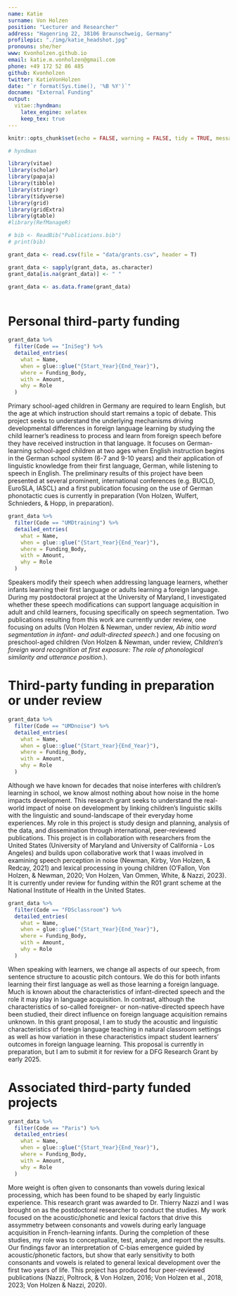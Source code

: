 ```yaml
---
name: Katie
surname: Von Holzen
position: "Lecturer and Researcher"
address: "Hagenring 22, 38106 Braunschweig, Germany"
profilepic: "./img/katie_headshot.jpg"
pronouns: she/her
www: Kvonholzen.github.io
email: katie.m.vonholzen@gmail.com
phone: +49 172 52 86 485
github: Kvonholzen
twitter: KatieVonHolzen
date: "`r format(Sys.time(), '%B %Y')`"
docname: "External Funding"
output:
  vitae::hyndman:
    latex_engine: xelatex
    keep_tex: true
---
```


```r
knitr::opts_chunk$set(echo = FALSE, warning = FALSE, tidy = TRUE, message = FALSE, error = FALSE)

# hyndman

library(vitae)
library(scholar)
library(papaja)
library(tibble)
library(stringr)
library(tidyverse)
library(grid)
library(gridExtra)
library(gtable)
#library(RefManageR)

# bib <- ReadBib("Publications.bib")
# print(bib)

```


```r

grant_data <- read.csv(file = "data/grants.csv", header = T)

grant_data <- sapply(grant_data, as.character)
grant_data[is.na(grant_data)] <- " "

grant_data <- as.data.frame(grant_data)



```

# Personal third-party funding


```r

grant_data %>%
  filter(Code == "IniSeg") %>%
  detailed_entries(
    what = Name,
    when = glue::glue("{Start_Year}{End_Year}"),
    where = Funding_Body,
    with = Amount,
    why = Role
  )


```

Primary school-aged children in Germany are required to learn English, but the age at which instruction should start remains a topic of debate. This project seeks to understand the underlying mechanisms driving developmental differences in foreign language learning by studying the child learner’s readiness to process and learn from foreign speech before they have received instruction in that language. It focuses on German-learning school-aged children at two ages when English instruction begins in the German school system (6-7 and 9-10 years) and their application of linguistic knowledge from their first language, German, while listening to speech in English. The preliminary results of this project have been presented at several prominent, international conferences (e.g. BUCLD, EuroSLA, IASCL) and a first publication focusing on the use of German phonotactic cues is currently in preparation (Von Holzen, Wulfert, Schnieders, & Hopp, in preparation). 

```r

grant_data %>%
  filter(Code == "UMDtraining") %>%
  detailed_entries(
    what = Name,
    when = glue::glue("{Start_Year}{End_Year}"),
    where = Funding_Body,
    with = Amount,
    why = Role
  )


```

Speakers modify their speech when addressing language learners, whether infants learning their first language or adults learning a foreign language. During my postdoctoral project at the University of Maryland, I investigated whether these speech modifications can support language acquisition in adult and child learners, focusing specifically on speech segmentation. Two publications resulting from this work are currently under review, one focusing on adults (Von Holzen & Newman, under review, *Ab initio word segmentation in infant- and adult-directed speech.*) and one focusing on preschool-aged children (Von Holzen & Newman, under review, *Children's foreign word recognition at first exposure: The role of phonological similarity and utterance position.*). 

# Third-party funding in preparation or under review

```r

grant_data %>%
  filter(Code == "UMDnoise") %>%
  detailed_entries(
    what = Name,
    when = glue::glue("{Start_Year}{End_Year}"),
    where = Funding_Body,
    with = Amount,
    why = Role
  )


```

Although we have known for decades that noise interferes with children’s learning in school, we know almost nothing about how noise in the home impacts development. This research grant seeks to understand the real-world impact of noise on development by linking children's linguistic skills with the linguistic and sound-landscape of their everyday home experiences. My role in this project is study design and planning, analysis of the data, and dissemination through international, peer-reviewed publications. This project is in collaboration with researchers from the United States (University of Maryland and University of California - Los Angeles) and builds upon collaborative work that I waas involved in examining speech perception in noise (Newman, Kirby, Von Holzen, & Redcay, 2021) and lexical processing in young children (O'Fallon, Von Holzen, & Newman, 2020; Von Holzen, Van Ommen, White, & Nazzi, 2023). It is currently under review for funding within the R01 grant scheme at the National Institute of Health in the United States.

\pagebreak

```r

grant_data %>%
  filter(Code == "FDSclassroom") %>%
  detailed_entries(
    what = Name,
    when = glue::glue("{Start_Year}{End_Year}"),
    where = Funding_Body,
    with = Amount,
    why = Role
  )


```

When speaking with learners, we change all aspects of our speech, from sentence structure to acoustic pitch contours. We do this for both infants learning their first language as well as those learning a foreign language. Much is known about the characteristics of infant-directed speech and the role it may play in language acquisition. In contrast, although the characteristics of so-called foreigner- or non-native-directed speech have been studied, their direct influence on foreign language acquisition remains unknown. In this grant proposal, I am to study the acoustic and linguistic characteristics of foreign language teaching in natural classroom settings as well as how variation in these characteristics impact student learners' outcomes in foreign language learning. This proposal is currently in preparation, but I am to submit it for review for a DFG Research Grant by early 2025.


# Associated third-party funded projects

```r

grant_data %>%
  filter(Code == "Paris") %>%
  detailed_entries(
    what = Name,
    when = glue::glue("{Start_Year}{End_Year}"),
    where = Funding_Body,
    with = Amount,
    why = Role
  )


```

More weight is often given to consonants than vowels during lexical processing, which has been found to be shaped by early linguistic experience. This research grant was awarded to Dr. Thierry Nazzi and I was brought on as the postdoctoral researcher to conduct the studies. My work focused on the acoustic/phonetic and lexical factors that drive this assymmetry between consonants and vowels during early language acquisition in French-learning infants. During the completion of these studies, my role was to conceptualize, test, analyze, and report the results. Our findings favor an interpretation of C-bias emergence guided by acoustic/phonetic factors, but show that early sensitivity to both consonants and vowels is related to general lexical development over the first two years of life. This project has produced four peer-reviewed publications (Nazzi, Poltrock, & Von Holzen, 2016; Von Holzen et al., 2018, 2023; Von Holzen & Nazzi, 2020).



